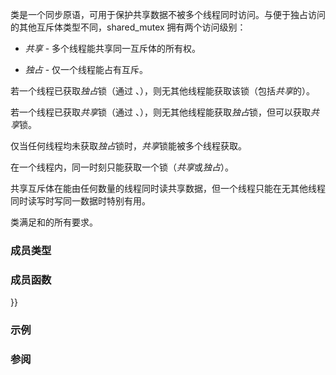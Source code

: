 {{cpp/title|shared_mutex}}
{{cpp/thread/shared_mutex/navbar}}
{{ddcl|header=shared_mutex|since=c++17|1=
class shared_mutex;
}}

{{tt|shared_mutex}} 类是一个同步原语，可用于保护共享数据不被多个线程同时访问。与便于独占访问的其他互斥体类型不同，shared_mutex 拥有两个访问级别：

* ''共享'' - 多个线程能共享同一互斥体的所有权。

* ''独占'' - 仅一个线程能占有互斥。

若一个线程已获取''独占''{{sep}}锁（通过 {{lc|lock}}、{{lc|try_lock}}），则无其他线程能获取该锁（包括''共享''的）。

若一个线程已获取''共享''{{sep}}锁（通过 {{lc|lock_shared}}、{{lc|try_lock_shared}}），则无其他线程能获取''独占''{{sep}}锁，但可以获取''共享''{{sep}}锁。

仅当任何线程均未获取''独占''{{sep}}锁时，''共享''{{sep}}锁能被多个线程获取。

在一个线程内，同一时刻只能获取一个锁（''共享''或''独占''）。

共享互斥体在能由任何数量的线程同时读共享数据，但一个线程只能在无其他线程同时读写时写同一数据时特别有用。

{{tt|shared_mutex}} 类满足{{named req|SharedMutex}}和{{named req|StandardLayoutType}}的所有要求。

===成员类型===
{{dsc begin}}
{{dsc hitem|成员类型|定义}}
{{dsc inc|cpp/thread/dsc native_handle_type|shared_mutex}}
{{dsc end}}

===成员函数===
{{dsc begin}}
{{dsc inc|cpp/thread/mutex/dsc constructor|shared_mutex}}
{{dsc inc|cpp/thread/mutex/dsc destructor|shared_mutex}}
{{dsc inc|cpp/thread/mutex/dsc operator{{=}}}}

{{dsc h2|排他性锁定}}
{{dsc inc|cpp/thread/mutex/dsc lock|shared_mutex}}
{{dsc inc|cpp/thread/mutex/dsc try_lock|shared_mutex}}
{{dsc inc|cpp/thread/mutex/dsc unlock|shared_mutex}}

{{dsc h2|共享锁定}}
{{dsc inc|cpp/thread/mutex/dsc lock_shared|shared_mutex}}
{{dsc inc|cpp/thread/mutex/dsc try_lock_shared|shared_mutex}}
{{dsc inc|cpp/thread/mutex/dsc unlock_shared|shared_mutex}}

{{dsc h2|本机句柄}}
{{dsc inc|cpp/thread/mutex/dsc native_handle|shared_mutex}}
{{dsc end}}

===示例===
{{example
|以下输出是在单核机器上产生的。当 {{tt|thread1}} 启动时，它首次进入循环并调用 {{tt|increment()}} 随后调用 {{tt|get()}}。但在它能将返回值打印到 {{c/core|std::cout}} 之前，调度器会让 {{tt|thread1}} 睡眠并唤醒 {{tt|thread2}}，后者显然有足够时间一次性运行全部三次循环重复。回到 {{tt|thread1}}，它仍处于首次循环重复中，它最终打印计数器值的本地副本（即 {{c|1}}）到 {{tt|std::cout}}，然后运行剩余的两次循环重复。而在多核机器上，两个线程都不会睡眠，而输出则更可能表现为升序。
|code=
#include &lt;iostream&gt;
#include &lt;mutex&gt;
#include &lt;shared_mutex&gt;
#include &lt;syncstream&gt;
#include &lt;thread&gt;

class ThreadSafeCounter
{
public:
    ThreadSafeCounter() = default;

    // 多个线程/读者能同时读计数器的值。
    unsigned int get() const
    {
        std::shared_lock lock(mutex_);
        return value_;
    }

    // 只有一个线程/写者能增加/写计数器的值。
    void increment()
    {
        std::unique_lock lock(mutex_);
        ++value_;
    }

    // 只有一个线程/写者能重置/写计数器的值。
    void reset()
    {
        std::unique_lock lock(mutex_);
        value_ = 0;
    }

private:
    mutable std::shared_mutex mutex_;
    unsigned int value_{};
};

int main()
{
    ThreadSafeCounter counter;

    auto increment_and_print = [&amp;counter]()
    {
        for (int i{}; i != 3; ++i)
        {
            counter.increment();
            std::osyncstream(std::cout)
                &lt;&lt; std::this_thread::get_id() &lt;&lt; ' ' &lt;&lt; counter.get() &lt;&lt; '\n';
        }
    };

    std::thread thread1(increment_and_print);
    std::thread thread2(increment_and_print);

    thread1.join();
    thread2.join();
}
|p=true
|output=
123084176803584 2
123084176803584 3
123084176803584 4
123084185655040 1
123084185655040 5
123084185655040 6
}}

===参阅===
{{dsc begin}}
{{dsc inc|cpp/thread/dsc shared_timed_mutex}}
{{dsc inc|cpp/thread/dsc shared_lock}}
{{dsc inc|cpp/thread/dsc unique_lock}}
{{dsc end}}

{{langlinks|en|es|ja|ru}}